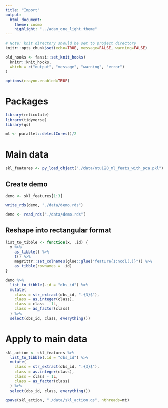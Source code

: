 ```yaml
---
title: "Import"
output:
  html_document:
    theme: cosmo
    highlight: "../adam_one_light.theme"
---
```


```r
# Note: knit directory should be set to project directory
knitr::opts_chunk$set(echo=TRUE, message=FALSE, warning=FALSE)

old_hooks <- fansi::set_knit_hooks(
  knitr::knit_hooks,
  which = c("output", "message", "warning", "error")
)

options(crayon.enabled=TRUE)
```

# Packages

```r
library(reticulate)
library(tidyverse)
library(qs)

mt <- parallel::detectCores()/2
```

# Main data

```r
skl_features <- py_load_object("./data/ntu120_ml_feats_with_pca.pkl")
```

## Create demo

```r
demo <- skl_features[1:3]
```

```r
write_rds(demo, "./data/demo.rds")
```

```r
demo <- read_rds("./data/demo.rds")
```

## Reshape into rectangular format

```r
list_to_tibble <- function(x, .id) {
  x %>%
    as_tibble() %>%
    t() %>%
    magrittr::set_colnames(glue::glue("feature{1:ncol(.)}")) %>%
    as_tibble(rownames = .id)
}
```

```r
demo %>%
  list_to_tibble(.id = "obs_id") %>%
  mutate(
    class = str_extract(obs_id, ".{3}$"),
    class = as.integer(class),
    class = class - 1L,
    class = as_factor(class)
  ) %>%
  select(obs_id, class, everything())
```

# Apply to main data

```r
skl_action <- skl_features %>%
  list_to_tibble(.id = "obs_id") %>%
  mutate(
    class = str_extract(obs_id, ".{3}$"),
    class = as.integer(class),
    class = class - 1L,
    class = as_factor(class)
  ) %>%
  select(obs_id, class, everything())
```

```r
qsave(skl_action, "./data/skl_action.qs", nthreads=mt)
```
